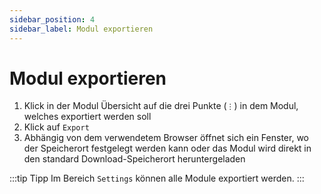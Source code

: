 ```yaml
---
sidebar_position: 4
sidebar_label: Modul exportieren
---
```


# Modul exportieren

1. Klick in der Modul Übersicht auf die drei Punkte (`⋮`) in dem Modul, welches exportiert werden soll
2. Klick auf `Export`
3. Abhängig von dem verwendetem Browser öffnet sich ein Fenster, wo der Speicherort festgelegt werden kann oder das Modul wird direkt in den standard Download-Speicherort heruntergeladen

:::tip Tipp
Im Bereich `Settings` können alle Module exportiert werden.
:::
